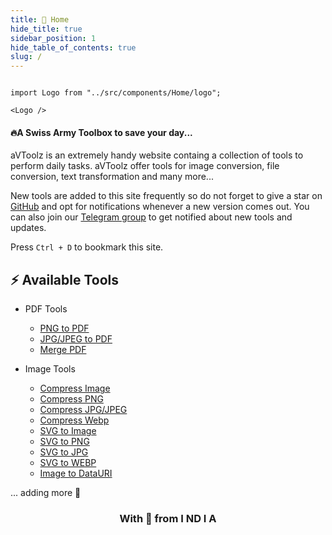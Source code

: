 ```yaml
---
title: 🏡 Home
hide_title: true
sidebar_position: 1
hide_table_of_contents: true
slug: /
---
```


<head>
  <title>aVToolz</title>
</head>

```mdx-code-block

import Logo from "../src/components/Home/logo";

<Logo />

```

<h4 style={{ textAlign: "center", marginTop: "-1vh" }}>
  🔥A Swiss Army Toolbox to save your day...
</h4>

aVToolz is an extremely handy website containg a collection of tools to perform daily tasks. aVToolz offer tools for image conversion, file conversion, text transformation and many more...

New tools are added to this site frequently so do not forget to give a star on [GitHub](https://github.com/a0v0/avtoolz) and opt for notifications whenever a new version comes out. You can also join our [Telegram group](https://t.me/avtoolz) to get notified about new tools and updates.

Press `Ctrl + D` to bookmark this site.

## ⚡️ Available Tools

- PDF Tools

  - [PNG to PDF](pdf-tools/png-to-pdf)
  - [JPG/JPEG to PDF](pdf-tools/jpg-to-pdf)
  - [Merge PDF](pdf-tools/merge-pdf)

- Image Tools
  - [Compress Image](image-tools/compress-image)
  - [Compress PNG](image-tools/compress-png)
  - [Compress JPG/JPEG](image-tools/compress-jpg)
  - [Compress Webp](image-tools/compress-webp)
  - [SVG to Image](image-tools/svg-to-img)
  - [SVG to PNG](image-tools/svg-to-png)
  - [SVG to JPG](image-tools/svg-to-jpg)
  - [SVG to WEBP](image-tools/svg-to-webp)
  - [Image to DataURI](image-tools/img-to-data-uri)

... adding more 🫡

<center>
  <h3>
    With
    <span className="welcome-beat">💖</span>
    from <span style={{ color: "#f5a524" }}>I</span>
    <span style={{ color: "#f5a524" }}>N</span>D<span
      style={{ color: "#00ff9d" }}
    >
      I
    </span>
    <span style={{ color: "#00ff9d" }}>A</span>
  </h3>
</center>
